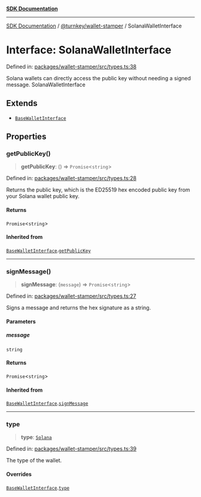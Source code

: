 [**SDK Documentation**](../../../README.mdx)

***

[SDK Documentation](../../../packages.mdx) / [@turnkey/wallet-stamper](../README.mdx) / SolanaWalletInterface

# Interface: SolanaWalletInterface

Defined in: [packages/wallet-stamper/src/types.ts:38](https://github.com/tkhq/sdk/blob/e1b1a69bdd608320aaf03cc2dbbf68dc0c52b28d/packages/wallet-stamper/src/types.ts#L38)

Solana wallets can directly access the public key without needing a signed message.
 SolanaWalletInterface

## Extends

- [`BaseWalletInterface`](BaseWalletInterface.mdx)

## Properties

### getPublicKey()

> **getPublicKey**: () => `Promise`\<`string`\>

Defined in: [packages/wallet-stamper/src/types.ts:28](https://github.com/tkhq/sdk/blob/e1b1a69bdd608320aaf03cc2dbbf68dc0c52b28d/packages/wallet-stamper/src/types.ts#L28)

Returns the public key, which is the ED25519 hex encoded public key from your Solana wallet public key.

#### Returns

`Promise`\<`string`\>

#### Inherited from

[`BaseWalletInterface`](BaseWalletInterface.mdx).[`getPublicKey`](BaseWalletInterface.mdx#getpublickey)

***

### signMessage()

> **signMessage**: (`message`) => `Promise`\<`string`\>

Defined in: [packages/wallet-stamper/src/types.ts:27](https://github.com/tkhq/sdk/blob/e1b1a69bdd608320aaf03cc2dbbf68dc0c52b28d/packages/wallet-stamper/src/types.ts#L27)

Signs a message and returns the hex signature as a string.

#### Parameters

##### message

`string`

#### Returns

`Promise`\<`string`\>

#### Inherited from

[`BaseWalletInterface`](BaseWalletInterface.mdx).[`signMessage`](BaseWalletInterface.mdx#signmessage)

***

### type

> **type**: [`Solana`](../enumerations/WalletType.mdx#solana)

Defined in: [packages/wallet-stamper/src/types.ts:39](https://github.com/tkhq/sdk/blob/e1b1a69bdd608320aaf03cc2dbbf68dc0c52b28d/packages/wallet-stamper/src/types.ts#L39)

The type of the wallet.

#### Overrides

[`BaseWalletInterface`](BaseWalletInterface.mdx).[`type`](BaseWalletInterface.mdx#type)
